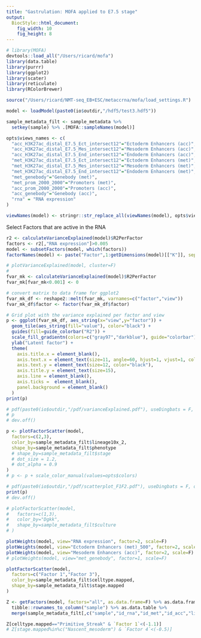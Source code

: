 ```yaml
---
title: "Gastrulation: MOFA applied to E7.5 stage"
output: 
  BiocStyle::html_document: 
    fig_width: 10
    fig_height: 8
---
```



```r
# library(MOFA)
devtools::load_all("/Users/ricard/mofa")
library(data.table)
library(purrr)
library(ggplot2)
library(scater)
library(reticulate)
library(RColorBrewer)
```

```r
source("/Users/ricard/NMT-seq_EB+ESC/metaccrna/mofa/load_settings.R")
```


<!-- Load pretrained model -->
```r
model <- loadModel(paste0(io$outdir,"/hdf5/test3.hdf5"))
```


<!-- Filter sample metadata -->
```r
sample_metadata_filt <- sample_metadata %>% 
  setkey(sample) %>% .[MOFA::sampleNames(model)]
```

<!-- Rename views -->
```r
opts$views_names <- c(
  "acc_H3K27ac_distal_E7.5_Ect_intersect12"="Ectoderm Enhancers (acc)",
  "acc_H3K27ac_distal_E7.5_Mes_intersect12"="Mesoderm Enhancers (acc)",
  "acc_H3K27ac_distal_E7.5_End_intersect12"="Endoderm Enhancers (acc)",
  "met_H3K27ac_distal_E7.5_Ect_intersect12"="Ectoderm Enhancers (met)",
  "met_H3K27ac_distal_E7.5_Mes_intersect12"="Mesoderm Enhancers (met)",
  "met_H3K27ac_distal_E7.5_End_intersect12"="Endoderm Enhancers (met)",
  "met_genebody"="Genebody (met)",
  "met_prom_2000_2000"="Promoters (met)",
  "acc_prom_2000_2000"="Promoters (acc)",
  "acc_genebody"="Genebody (acc)",
  "rna" = "RNA expression"
)

viewNames(model) <- stringr::str_replace_all(viewNames(model), opts$views_names)
```


<!-- Subset factors -->
Select Factors that are active in the RNA
```r
r2 <- calculateVarianceExplained(model)$R2PerFactor
factors <- r2[,"RNA expression"]>0.005
model <- subsetFactors(model, which(factors))
factorNames(model) <- paste("Factor",1:getDimensions(model)[["K"]], sep=" ")
```

<!-- Calculate variance explained -->
```r
# plotVarianceExplained(model, cluster=F)
#
fvar_mk <- calculateVarianceExplained(model)$R2PerFactor
fvar_mk[fvar_mk<0.001] <- 0

# convert matrix to data frame for ggplot2
fvar_mk_df <- reshape2::melt(fvar_mk, varnames=c("factor","view"))
fvar_mk_df$factor <- factor(fvar_mk_df$factor)

# Grid plot with the variance explained per factor and view
p <- ggplot(fvar_mk_df, aes_string(x="view",y="factor")) +
  geom_tile(aes_string(fill="value"), color="black") +
  guides(fill=guide_colorbar("R2")) +
  scale_fill_gradientn(colors=c("gray97","darkblue"), guide="colorbar") +
  ylab("Latent factor") +
  theme(
    axis.title.x = element_blank(),
    axis.text.x = element_text(size=11, angle=60, hjust=1, vjust=1, color="black"),
    axis.text.y = element_text(size=12, color="black"),
    axis.title.y = element_text(size=15),
    axis.line = element_blank(),
    axis.ticks =  element_blank(),
    panel.background = element_blank()
  )
print(p)

# pdf(paste0(io$outdir,"/pdf/varianceExplained.pdf"), useDingbats = F, onefile = F, width=12, height=5)
# p
# dev.off()
```




<!-- Scatterplot of Factors -->
```r
p <- plotFactorScatter(model, 
  factors=c(2,3), 
  color_by=sample_metadata_filt$lineage10x_2,
  shape_by=sample_metadata_filt$phenotype
  # shape_by=sample_metadata_filt$stage
  # dot_size = 1.2,
  # dot_alpha = 0.9
)
# p <- p + scale_color_manual(values=opts$colors)

# pdf(paste0(io$outdir,"/pdf/scatterplot_F1F2.pdf"), useDingbats = F, onefile = F, width=7, height=4)
print(p)
# dev.off()
```

```r
# plotFactorScatter(model, 
#   factors=c(1,3), 
#   color_by="Dgkk",
#   shape_by=sample_metadata_filt$culture
# )
```

```r
plotWeights(model, view="RNA expression", factor=2, scale=F)
plotWeights(model, view="Ectoderm Enhancers (met)_500", factor=2, scale=F)
plotWeights(model, view="Mesoderm Enhancers (acc)", factor=2, scale=F)
# plotWeights(model, view="met_genebody", factor=1, scale=F)
```

```r
plotFactorScatter(model, 
  factors=c("Factor 1","Factor 3"), 
  color_by=sample_metadata_filt$celltype.mapped,
  shape_by=sample_metadata_filt$stage.mapped
)
```

```r
Z <- getFactors(model, factors="all", as.data.frame=F) %>% as.data.frame %>% 
  tibble::rownames_to_column("sample") %>% as.data.table %>%
  merge(sample_metadata_filt[,c("sample","id_rna","id_met","id_acc","lineage10x","lineage10x_2")], by="sample")

Z[celltype.mapped=="Primitive_Streak" & `Factor 1`<(-1.1)]
# Z[stage.mapped%in%c("Nascent_mesoderm") & `Factor 4`<(-0.5)]
```


